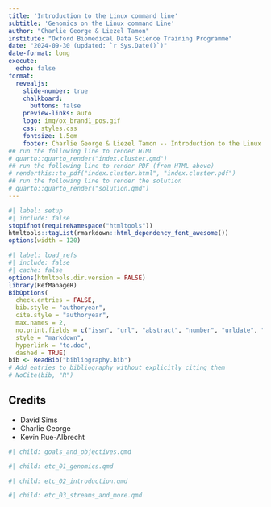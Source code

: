 ```yaml
---
title: 'Introduction to the Linux command line'
subtitle: 'Genomics on the Linux command Line'
author: "Charlie George & Liezel Tamon"
institute: "Oxford Biomedical Data Science Training Programme"
date: "2024-09-30 (updated: `r Sys.Date()`)"
date-format: long
execute: 
  echo: false
format:
  revealjs: 
    slide-number: true
    chalkboard: 
      buttons: false
    preview-links: auto
    logo: img/ox_brand1_pos.gif
    css: styles.css
    fontsize: 1.5em
    footer: Charlie George & Liezel Tamon -- Introduction to the Linux command line
## run the following line to render HTML
# quarto::quarto_render("index.cluster.qmd")
## run the following line to render PDF (from HTML above)
# renderthis::to_pdf("index.cluster.html", "index.cluster.pdf")
## run the following line to render the solution
# quarto::quarto_render("solution.qmd")
---
```


```r
#| label: setup
#| include: false
stopifnot(requireNamespace("htmltools"))
htmltools::tagList(rmarkdown::html_dependency_font_awesome())
options(width = 120)
```

```r
#| label: load_refs
#| include: false
#| cache: false
options(htmltools.dir.version = FALSE)
library(RefManageR)
BibOptions( 
  check.entries = FALSE,
  bib.style = "authoryear",
  cite.style = "authoryear",
  max.names = 2,
  no.print.fields = c("issn", "url", "abstract", "number", "urldate", "month", "pages", "file", "note"),
  style = "markdown",
  hyperlink = "to.doc",
  dashed = TRUE)
bib <- ReadBib("bibliography.bib")
# Add entries to bibliography without explicitly citing them
# NoCite(bib, "R")
```

## Credits

- David Sims
- Charlie George
- Kevin Rue-Albrecht

<!-- ## Prerequisites -->

<!-- - An account on the teaching server or cluster -->
<!-- - VPN to remotely connect to the University network -->
<!-- - Git Bash for Microsoft Windows users -->

```r
#| child: goals_and_objectives.qmd
```

```r
#| child: etc_01_genomics.qmd
```

```r
#| child: etc_02_introduction.qmd
```

```r
#| child: etc_03_streams_and_more.qmd
```
